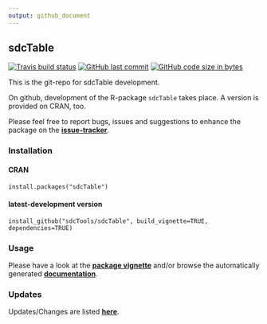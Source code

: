 ```yaml
---
output: github_document
---
```


## sdcTable

[![Travis build status](https://travis-ci.org/sdcTools/sdcTable.svg?branch=master)](https://travis-ci.org/sdcTools/sdcTable) [![GitHub last commit](https://img.shields.io/github/last-commit/sdcTools/sdcTable.svg?logo=github)](https://github.com/sdcTools/sdcTable/commits/master)
[![GitHub code size in bytes](https://img.shields.io/github/languages/code-size/sdcTools/sdcTable.svg?logo=github)](https://github.com/sdcTools/sdcTable)

This is the git-repo for sdcTable development.

On github, development of the R-package `sdcTable` takes place. A version is provided on CRAN, too.

Please feel free to report bugs, issues and suggestions to enhance the package on the [**issue-tracker**](https://github.com/sdcTools/userSupport/issues).

### Installation
#### CRAN

```
install.packages("sdcTable")
```

#### latest-development version

```
install_github("sdcTools/sdcTable", build_vignette=TRUE, dependencies=TRUE)
```

### Usage
Please have a look at the [**package vignette**](https://sdctools.github.io/sdcTable/articles/sdcTable.html) and/or browse the automatically generated [**documentation**](https://sdctools.github.io/sdcTable).

### Updates
Updates/Changes are listed [**here**](https://sdctools.github.io/sdcTable/news/index.html).
